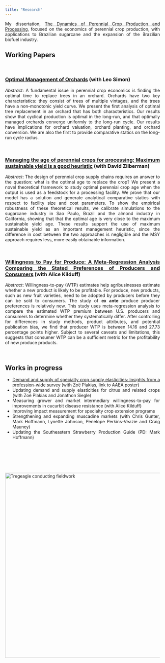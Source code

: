 ```yaml
---
title: "Research"
---
```


<style>
body {
text-align: justify}
</style>

<!-- Research page under construction -->

My dissertation, [The Dynamics of Perennial Crop Production and Processing](files/dissertationFinal.pdf), focused on the economics of perennial crop production, with applications to Brazilian sugarcane and the expansion of the Brazilian biofuel industry.


## Working Papers

<br> 

### [Optimal Management of Orchards](files/OptimalManagementOfOrchards_200909.pdf) (with Leo Simon)
*Abstract*:
A fundamental issue in perennial crop economics is finding the optimal time to replace trees in an orchard. Orchards have two key characteristics: they consist of trees of multiple vintages, and the trees have a non-monotonic yield curve. We present the first analysis of optimal tree replacement in an orchard that has both characteristics. Our results show that cyclical production is optimal in the long-run, and that optimally managed orchards converge uniformly to the long-run cycle. Our results have implications for orchard valuation, orchard planting, and orchard conversion. We are also the first to provide comparative statics on the long-run cycle radius. 

<br>

### [Managing the age of perennial crops for processing: Maximum sustainable yield is a good heuristic](files/refineryRotationDraft_forPublication.pdf) (with David Zilberman)
*Abstract*:
The design of perennial crop supply chains requires an answer to the question: what is the optimal age to replace the crop? We present a novel theoretical framework to study optimal perennial crop age when the output is used as a feedstock for a processing facility. We prove that our model has a solution and generate analytical comparative statics with respect to facility size and cost parameters. To show the empirical robustness of these theoretical results, we calibrate simulations to the sugarcane industry in Sao Paulo, Brazil and the almond industry in California, showing that that the optimal age is very close to the maximum sustainable yield age. These results support the use of maximum sustainable yield as an important management heuristic, since the difference in cost between the two approaches is negligible and the MSY approach requires less, more easily obtainable information.

<br>

### [Willingness to Pay for Produce: A Meta-Regression Analysis Comparing the Stated Preferences of Producers and Consumers](files/Kilduff_Tregeagle_WTP_for_Produce.pdf) (with Alice Kilduff)
*Abstract*: 
Willingness-to-pay (WTP) estimates help agribusinesses estimate whether a new product is likely to be profitable. For produce, new products, such as new fruit varieties, need to be adopted by producers before they can be sold to consumers. The study of **ex ante** produce producer preferences is relatively new. This study uses meta-regression analysis to compare the estimated WTP premium between U.S. producers and consumers to determine whether they systematically differ. After controlling for differences in study methods, product attributes, and potential publication bias, we find that producer WTP is between 14.16 and 27.73 percentage points higher. Subject to several caveats and limitations, this suggests that consumer WTP can be a sufficient metric for the profitability of new produce products.

<br>

## Works in progress
  - [Demand and supply of specialty crop supply elasticities: Insights from a profession-wide survey](files/SCSE Poster Draft Final.pdf) (with Zoë Plakias, link to AAEA poster)
  - Updating demand and supply elasticities for citrus and related crops (with Zoë Plakias and Jonathon Siegle)
  - Measuring grower and market intermediary willingness-to-pay for improvements in cucurbit disease resistance (with Alice Kilduff)
  - Improving impact measurement for specialty crop extension programs
  - Strengthening and expanding muscadine markets (with Chris Gunter, Mark Hoffmann, Lynette Johnson, Penelope Perkins-Veazie and Craig Mauney)
  - Updating the Southeastern Strawberry Production Guide (PD: Mark Hoffmann)


<br>

<br>

<br>

<img align="center" src="./photos/MagicSweetPotatoForest.jpg" width = "600" title="Tregeagle conducting fieldwork">
